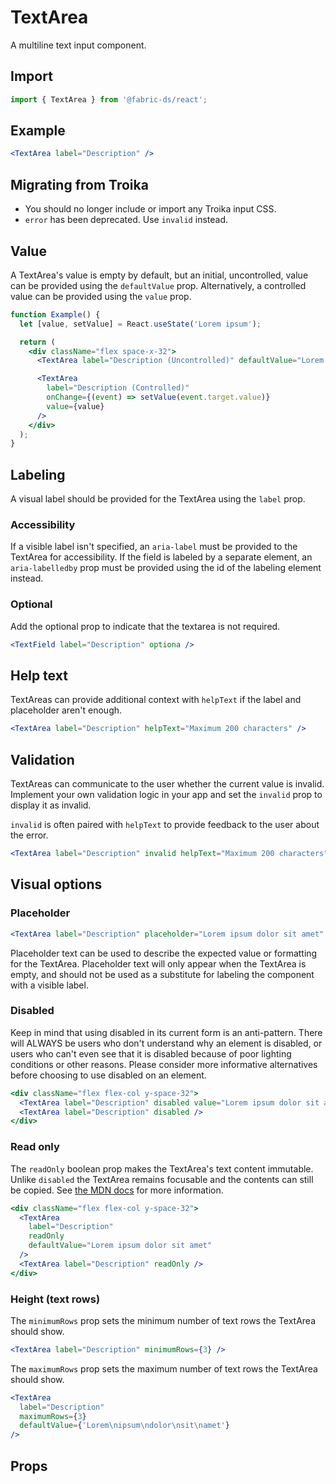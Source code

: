 
# TextArea

A multiline text input component.

## Import

```js
import { TextArea } from '@fabric-ds/react';
```

## Example

```jsx example
<TextArea label="Description" />
```

## Migrating from Troika

- You should no longer include or import any Troika input CSS.
- `error` has been deprecated. Use `invalid` instead.

## Value

A TextArea's value is empty by default, but an initial, uncontrolled, value can
be provided using the `defaultValue` prop. Alternatively, a controlled value can
be provided using the `value` prop.

```jsx example
function Example() {
  let [value, setValue] = React.useState('Lorem ipsum');

  return (
    <div className="flex space-x-32">
      <TextArea label="Description (Uncontrolled)" defaultValue="Lorem ipsum" />

      <TextArea
        label="Description (Controlled)"
        onChange={(event) => setValue(event.target.value)}
        value={value}
      />
    </div>
  );
}
```

## Labeling

A visual label should be provided for the TextArea using the `label` prop.

### Accessibility

If a visible label isn't specified, an `aria-label` must be provided to the
TextArea for accessibility. If the field is labeled by a separate element, an
`aria-labelledby` prop must be provided using the id of the labeling element
instead.

### Optional

Add the optional prop to indicate that the textarea is not required. 

```jsx example
<TextField label="Description" optiona />
```

## Help text

TextAreas can provide additional context with `helpText` if the label and
placeholder aren't enough.

```jsx example
<TextArea label="Description" helpText="Maximum 200 characters" />
```

## Validation

TextAreas can communicate to the user whether the current value is invalid.
Implement your own validation logic in your app and set the `invalid` prop to
display it as invalid.

`invalid` is often paired with `helpText` to provide feedback to the user about
the error.

```jsx example
<TextArea label="Description" invalid helpText="Maximum 200 characters" />
```

## Visual options

### Placeholder

```jsx example
<TextArea label="Description" placeholder="Lorem ipsum dolor sit amet" />
```

Placeholder text can be used to describe the expected value or formatting for
the TextArea. Placeholder text will only appear when the TextArea is empty, and
should not be used as a substitute for labeling the component with a visible
label.

### Disabled

Keep in mind that using disabled in its current form is an anti-pattern. There
will ALWAYS be users who don't understand why an element is disabled, or users
who can't even see that it is disabled because of poor lighting conditions or
other reasons. Please consider more informative alternatives before choosing to
use disabled on an element.

```jsx example
<div className="flex flex-col y-space-32">
  <TextArea label="Description" disabled value="Lorem ipsum dolor sit amet" />
  <TextArea label="Description" disabled />
</div>
```

### Read only

The `readOnly` boolean prop makes the TextArea's text content immutable. Unlike
`disabled` the TextArea remains focusable and the contents can still be copied.
See
[the MDN docs](https://developer.mozilla.org/en-US/docs/Web/HTML/Attributes/readonly)
for more information.

```jsx example
<div className="flex flex-col y-space-32">
  <TextArea
    label="Description"
    readOnly
    defaultValue="Lorem ipsum dolor sit amet"
  />
  <TextArea label="Description" readOnly />
</div>
```

### Height (text rows)

The `minimumRows` prop sets the minimum number of text rows the TextArea should
show.

```jsx example
<TextArea label="Description" minimumRows={3} />
```

The `maximumRows` prop sets the maximum number of text rows the TextArea should
show.

```jsx example
<TextArea
  label="Description"
  maximumRows={3}
  defaultValue={'Lorem\nipsum\ndolor\nsit\namet'}
/>
```

## Props

```props packages/textarea/src/component.tsx

```
